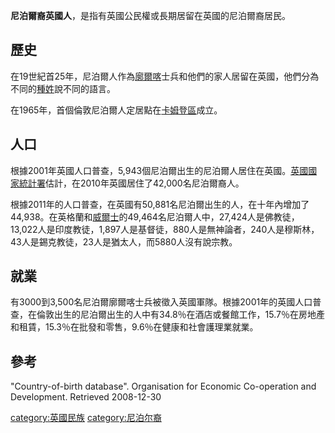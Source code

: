 '''尼泊爾裔英國人'''，是指有英國公民權或長期居留在英國的尼泊爾裔居民。

==歷史==
在19世紀首25年，尼泊爾人作為[[廓爾喀|廓爾喀]]士兵和他們的家人居留在英國，他們分為不同的[[種姓|種姓]]說不同的語言。

在1965年，首個倫敦尼泊爾人定居點在[[卡姆登區|卡姆登區]]成立。

==人口==
根據2001年英國人口普查，5,943個尼泊爾出生的尼泊爾人居住在英國。[[英國國家統計署|英國國家統計署]]估計，在2010年英國居住了42,000名尼泊爾裔人。

根據2011年的人口普查，在英國有50,881名尼泊爾出生的人，在十年內增加了44,938。在英格蘭和[[威爾士|威爾士]]的49,464名尼泊爾人中，27,424人是佛教徒，13,022人是印度教徒，1,897人是基督徒，880人是無神論者，240人是穆斯林，43人是錫克教徒，23人是猶太人，而5880人沒有說宗教。 

==就業==
有3000到3,500名尼泊爾廓爾喀士兵被徵入英國軍隊。根據2001年的英國人口普查，在倫敦出生的尼泊爾出生的人中有34.8％在酒店或餐館工作，15.7％在房地產和租賃，15.3％在批發和零售，9.6％在健康和社會護理業就業。

==參考==
"Country-of-birth database". Organisation for Economic Co-operation and Development. Retrieved 2008-12-30

{{英国族群}}
[[category:英國民族|category:英國民族]]
[[category:尼泊尔裔|category:尼泊尔裔]]